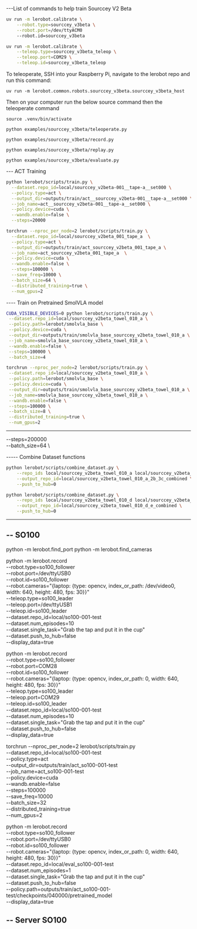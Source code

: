 ---List of commands to help train Sourccey V2 Beta

```bash
uv run -m lerobot.calibrate \
    --robot.type=sourccey_v3beta \
    --robot.port=/dev/ttyACM0
    --robot.id=sourccey_v3beta
```

```bash
uv run -m lerobot.calibrate \
    --teleop.type=sourccey_v3beta_teleop \
    --teleop.port=COM29 \
    --teleop.id=sourccey_v3beta_teleop
```

To teleoperate, SSH into your Raspberry Pi, navigate to the lerobot repo and run this command:

```
uv run -m lerobot.common.robots.sourccey_v3beta.sourccey_v3beta_host
```

Then on your computer run the below source command then the teleoperate command

```
source .venv/bin/activate
```

```
python examples/sourccey_v3beta/teleoperate.py
```

```
python examples/sourccey_v3beta/record.py
```

```
python examples/sourccey_v3beta/replay.py
```

```
python examples/sourccey_v3beta/evaluate.py
```

--- ACT Training

```bash
python lerobot/scripts/train.py \
  --dataset.repo_id=local/sourccey_v2beta-001__tape-a__set000 \
  --policy.type=act \
  --output_dir=outputs/train/act__sourccey_v2beta-001__tape-a__set000 \
  --job_name=act__sourccey_v2beta-001__tape-a__set000 \
  --policy.device=cuda \
  --wandb.enable=false \
  --steps=20000
```





```bash
torchrun --nproc_per_node=2 lerobot/scripts/train.py \
  --dataset.repo_id=local/sourccey_v2beta_001_tape_a  \
  --policy.type=act \
  --output_dir=outputs/train/act_sourccey_v2beta_001_tape_a \
  --job_name=act_sourccey_v2beta_001_tape_a  \
  --policy.device=cuda \
  --wandb.enable=false \
  --steps=100000 \
  --save_freq=10000 \
  --batch_size=64 \
  --distributed_training=true \
  --num_gpus=2
```

---- Train on Pretrained SmolVLA model

```bash
CUDA_VISIBLE_DEVICES=0 python lerobot/scripts/train.py \
 --dataset.repo_id=local/sourccey_v2beta_towel_010_a \
 --policy.path=lerobot/smolvla_base \
 --policy.device=cuda \
 --output_dir=outputs/train/smolvla_base_sourccey_v2beta_towel_010_a \
 --job_name=smolvla_base_sourccey_v2beta_towel_010_a \
 --wandb.enable=false \
 --steps=100000 \
 --batch_size=4
```

```bash
torchrun --nproc_per_node=2 lerobot/scripts/train.py \
 --dataset.repo_id=local/sourccey_v2beta_towel_010_a \
 --policy.path=lerobot/smolvla_base \
 --policy.device=cuda \
 --output_dir=outputs/train/smolvla_base_sourccey_v2beta_towel_010_a \
 --job_name=smolvla_base_sourccey_v2beta_towel_010_a \
 --wandb.enable=false \
 --steps=100000 \
 --batch_size=8 \
 --distributed_training=true \
 --num_gpus=2
```

---

--steps=200000 \
 --batch_size=64 \

----- Combine Dataset functions

```bash
python lerobot/scripts/combine_dataset.py \
    --repo_ids local/sourccey_v2beta_towel_010_a local/sourccey_v2beta_towel_010_b local/sourccey_v2beta_towel_010_2b local/sourccey_v2beta_towel_010_c local/sourccey_v2beta_towel_010_2c local/sourccey_v2beta_towel_010_3c \
    --output_repo_id=local/sourccey_v2beta_towel_010_a_2b_3c_combined \
    --push_to_hub=0
```

```bash
python lerobot/scripts/combine_dataset.py \
    --repo_ids local/sourccey_v2beta_towel_010_d local/sourccey_v2beta_towel_010_e \
    --output_repo_id=local/sourccey_v2beta_towel_010_d_e_combined \
    --push_to_hub=0
```

---

## -- SO100

python -m lerobot.find_port
python -m lerobot.find_cameras

python -m lerobot.record \
 --robot.type=so100_follower \
 --robot.port=/dev/ttyUSB0 \
 --robot.id=so100_follower \
 --robot.cameras="{laptop: {type: opencv, index_or_path: /dev/video0, width: 640, height: 480, fps: 30}}" \
 --teleop.type=so100_leader \
 --teleop.port=/dev/ttyUSB1 \
 --teleop.id=so100_leader \
 --dataset.repo_id=local/so100-001-test \
 --dataset.num_episodes=10 \
 --dataset.single_task="Grab the tap and put it in the cup" \
 --dataset.push_to_hub=false \
 --display_data=true

python -m lerobot.record \
 --robot.type=so100_follower \
 --robot.port=COM28 \
 --robot.id=so100_follower \
 --robot.cameras="{laptop: {type: opencv, index_or_path: 0, width: 640, height: 480, fps: 30}}" \
 --teleop.type=so100_leader \
 --teleop.port=COM29 \
 --teleop.id=so100_leader \
 --dataset.repo_id=local/so100-001-test \
 --dataset.num_episodes=10 \
 --dataset.single_task="Grab the tap and put it in the cup" \
 --dataset.push_to_hub=false \
 --display_data=true

torchrun --nproc_per_node=2 lerobot/scripts/train.py \
 --dataset.repo_id=local/so100-001-test \
 --policy.type=act \
 --output_dir=outputs/train/act_so100-001-test \
 --job_name=act_so100-001-test \
 --policy.device=cuda \
 --wandb.enable=false \
 --steps=100000 \
 --save_freq=10000 \
 --batch_size=32 \
 --distributed_training=true \
 --num_gpus=2

python -m lerobot.record \
 --robot.type=so100_follower \
 --robot.port=/dev/ttyUSB0 \
 --robot.id=so100_follower \
 --robot.cameras="{laptop: {type: opencv, index_or_path: 0, width: 640, height: 480, fps: 30}}" \
 --dataset.repo_id=local/eval_so100-001-test \
 --dataset.num_episodes=1 \
 --dataset.single_task="Grab the tap and put it in the cup" \
 --dataset.push_to_hub=false \
 --policy.path=outputs/train/act_so100-001-test/checkpoints/040000/pretrained_model \
 --display_data=true

## -- Server SO100

```

```
